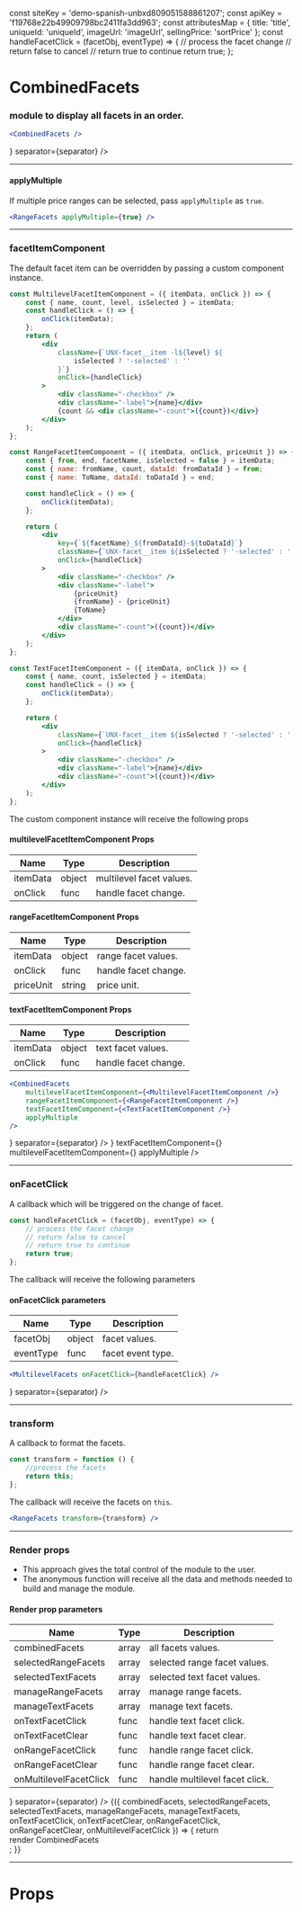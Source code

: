 
const siteKey = 'demo-spanish-unbxd809051588861207';
const apiKey = 'f19768e22b49909798bc2411fa3dd963';
const attributesMap = {
    title: 'title',
    uniqueId: 'uniqueId',
    imageUrl: 'imageUrl',
    sellingPrice: 'sortPrice'
};
const handleFacetClick = (facetObj, eventType) => {
    // process the facet change
    // return false to cancel
    // return true to continue
    return true;
};

<Meta title="CombinedFacets" component={CombinedFacets} />

# CombinedFacets

### module to display all facets in an order.

```jsx
<CombinedFacets />
```

<Preview>
    <Story name="default">
        <UnbxdSearchWrapper siteKey={siteKey} apiKey={apiKey}>
            <Breadcrumbs root={<Root />} separator={separator} />
            <CombinedFacets applyMultiple />
            <Products attributesMap={attributesMap} />
            <div className="hidden">
                <SearchBox defaultSearch={defaultSearch} />
            </div>
        </UnbxdSearchWrapper>
    </Story>
</Preview>

---

#### applyMultiple

If multiple price ranges can be selected, pass `applyMultiple` as `true`.

```jsx
<RangeFacets applyMultiple={true} />
```

<Preview>
    <Story name="with applyMultiple">
        <UnbxdSearchWrapper siteKey={siteKey} apiKey={apiKey}>
            <CombinedFacets applyMultiple={true} />
            <Products attributesMap={attributesMap} />
            <div className="hidden">
                <SearchBox defaultSearch={defaultSearch} />
            </div>
        </UnbxdSearchWrapper>
    </Story>
</Preview>

---

### facetItemComponent

The default facet item can be overridden by passing a custom component instance.

```jsx
const MultilevelFacetItemComponent = ({ itemData, onClick }) => {
    const { name, count, level, isSelected } = itemData;
    const handleClick = () => {
        onClick(itemData);
    };
    return (
        <div
            className={`UNX-facet__item -l${level} ${
                isSelected ? '-selected' : ''
            }`}
            onClick={handleClick}
        >
            <div className="-checkbox" />
            <div className="-label">{name}</div>
            {count && <div className="-count">({count})</div>}
        </div>
    );
};

const RangeFacetItemComponent = ({ itemData, onClick, priceUnit }) => {
    const { from, end, facetName, isSelected = false } = itemData;
    const { name: fromName, count, dataId: fromDataId } = from;
    const { name: ToName, dataId: toDataId } = end;

    const handleClick = () => {
        onClick(itemData);
    };

    return (
        <div
            key={`${facetName}_${fromDataId}-${toDataId}`}
            className={`UNX-facet__item ${isSelected ? '-selected' : ''}`}
            onClick={handleClick}
        >
            <div className="-checkbox" />
            <div className="-label">
                {priceUnit}
                {fromName} - {priceUnit}
                {ToName}
            </div>
            <div className="-count">({count})</div>
        </div>
    );
};

const TextFacetItemComponent = ({ itemData, onClick }) => {
    const { name, count, isSelected } = itemData;
    const handleClick = () => {
        onClick(itemData);
    };

    return (
        <div
            className={`UNX-facet__item ${isSelected ? '-selected' : ''}`}
            onClick={handleClick}
        >
            <div className="-checkbox" />
            <div className="-label">{name}</div>
            <div className="-count">({count})</div>
        </div>
    );
};
```

The custom component instance will receive the following props

#### multilevelFacetItemComponent Props

| Name     | Type   | Description              |
| -------- | ------ | ------------------------ |
| itemData | object | multilevel facet values. |
| onClick  | func   | handle facet change.     |

#### rangeFacetItemComponent Props

| Name      | Type   | Description          |
| --------- | ------ | -------------------- |
| itemData  | object | range facet values.  |
| onClick   | func   | handle facet change. |
| priceUnit | string | price unit.          |

#### textFacetItemComponent Props

| Name     | Type   | Description          |
| -------- | ------ | -------------------- |
| itemData | object | text facet values.   |
| onClick  | func   | handle facet change. |

```jsx
<CombinedFacets
    multilevelFacetItemComponent={<MultilevelFacetItemComponent />}
    rangeFacetItemComponent={<RangeFacetItemComponent />}
    textFacetItemComponent={<TextFacetItemComponent />}
    applyMultiple
/>
```

<Preview>
    <Story name="with facetItemComponent">
        <UnbxdSearchWrapper siteKey={siteKey} apiKey={apiKey}>
            <Breadcrumbs root={<Root />} separator={separator} />
            <CombinedFacets
                rangeFacetItemComponent={<RangeFacetItemComponent />}
                textFacetItemComponent={<TextFacetItemComponent />}
                multilevelFacetItemComponent={<MultilevelFacetItemComponent />}
                applyMultiple
            />
            <Products attributesMap={attributesMap} />
            <div className="hidden">
                <SearchBox defaultSearch={defaultSearch} />
            </div>
        </UnbxdSearchWrapper>
    </Story>
</Preview>

---

### onFacetClick

A callback which will be triggered on the change of facet.

```jsx
const handleFacetClick = (facetObj, eventType) => {
    // process the facet change
    // return false to cancel
    // return true to continue
    return true;
};
```

The callback will receive the following parameters

#### onFacetClick parameters

| Name      | Type   | Description       |
| --------- | ------ | ----------------- |
| facetObj  | object | facet values.     |
| eventType | func   | facet event type. |

```jsx
<MultilevelFacets onFacetClick={handleFacetClick} />
```

<Preview>
    <Story name="with onFacetClick">
        <UnbxdSearchWrapper siteKey={siteKey} apiKey={apiKey}>
            <Breadcrumbs root={<Root />} separator={separator} />
            <CombinedFacets onFacetClick={handleFacetClick} />
            <Products attributesMap={attributesMap} />
            <div className="hidden">
                <SearchBox defaultSearch={defaultSearch} />
            </div>
        </UnbxdSearchWrapper>
    </Story>
</Preview>

---

### transform

A callback to format the facets.

```jsx
const transform = function () {
    //process the facets
    return this;
};
```

The callback will receive the facets on `this`.

```jsx
<RangeFacets transform={transform} />
```

<Preview>
    <Story name="with transform">
        <UnbxdSearchWrapper siteKey={siteKey} apiKey={apiKey}>
            <CombinedFacets transform={transform} />
            <Products attributesMap={attributesMap} />
            <div className="hidden">
                <SearchBox defaultSearch={defaultSearch} />
            </div>
        </UnbxdSearchWrapper>
    </Story>
</Preview>

---

### Render props

-   This approach gives the total control of the module to the user.
-   The anonymous function will receive all the data and methods needed to build and manage the module.

#### Render prop parameters

| Name                   | Type  | Description                    |
| ---------------------- | ----- | ------------------------------ |
| combinedFacets         | array | all facets values.             |
| selectedRangeFacets    | array | selected range facet values.   |
| selectedTextFacets     | array | selected text facet values.    |
| manageRangeFacets      | array | manage range facets.           |
| manageTextFacets       | array | manage text facets.            |
| onTextFacetClick       | func  | handle text facet click.       |
| onTextFacetClear       | func  | handle text facet clear.       |
| onRangeFacetClick      | func  | handle range facet click.      |
| onRangeFacetClear      | func  | handle range facet clear.      |
| onMultilevelFacetClick | func  | handle multilevel facet click. |

<Preview>
    <Story name="with render props">
        <UnbxdSearchWrapper siteKey={siteKey} apiKey={apiKey}>
            <Breadcrumbs root={<Root />} separator={separator} />
            <CombinedFacets>
                {({
                    combinedFacets,
                    selectedRangeFacets,
                    selectedTextFacets,
                    manageRangeFacets,
                    manageTextFacets,
                    onTextFacetClick,
                    onTextFacetClear,
                    onRangeFacetClick,
                    onRangeFacetClear,
                    onMultilevelFacetClick
                }) => {
                    return <div>render CombinedFacets</div>;
                }}
            </CombinedFacets>
            <Products attributesMap={attributesMap} />
            <div className="hidden">
                <SearchBox defaultSearch={defaultSearch} />
            </div>
        </UnbxdSearchWrapper>
    </Story>
</Preview>

---

# Props

<Props of={CombinedFacets} />
